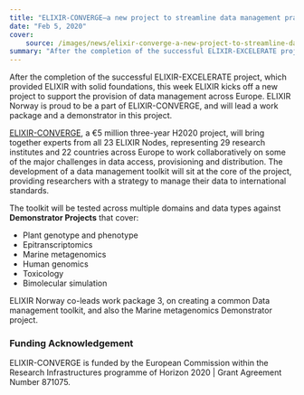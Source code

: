 ```yaml
---
title: "ELIXIR-CONVERGE—a new project to streamline data management practices"
date: "Feb 5, 2020"
cover:
    source: /images/news/elixir-converge-a-new-project-to-streamline-data-management-practices/cover.png
summary: "After the completion of the successful ELIXIR-EXCELERATE project, which provided ELIXIR with solid foundations, this week ELIXIR kicks off a new project to support the provision of data management across Europe. ELIXIR Norway is proud to be a part of ELIXIR-CONVERGE, and will lead a work package and a demonstrator in this project."
---
```


After the completion of the successful ELIXIR-EXCELERATE project, which provided ELIXIR with
solid foundations, this week ELIXIR kicks off a new project to support the provision of
data management across Europe. ELIXIR Norway is proud to be a part of ELIXIR-CONVERGE, and
will lead a work package and a demonstrator in this project.

[ELIXIR-CONVERGE](https://elixir-europe.org/about-us/how-funded/eu-projects/converge), a €5
million three-year H2020 project, will bring together experts from all 23 ELIXIR Nodes,
representing 29 research institutes and 22 countries across Europe to work collaboratively
on some of the major challenges in data access, provisioning and distribution. The
development of a data management toolkit will sit at the core of the project,
providing researchers with a strategy to manage their data to international standards.

The toolkit will be tested across multiple domains and data types
against **Demonstrator Projects** that cover:

- Plant genotype and phenotype
- Epitranscriptomics
- Marine metagenomics
- Human genomics
- Toxicology
- Bimolecular simulation

ELIXIR Norway co-leads work package 3, on creating a common Data management toolkit,
and also the Marine metagenomics Demonstrator project.

### Funding Acknowledgement

ELIXIR-CONVERGE is funded by the European Commission within the Research Infrastructures
programme of Horizon 2020 | Grant Agreement Number 871075.
